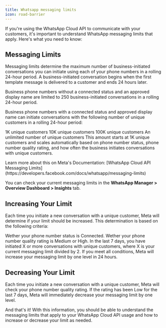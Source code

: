 ```yaml
---
title: Whatsapp messaging limits
icon: road-barrier
---
```


If you're using the WhatsApp Cloud API to communicate with your customers, it's important to understand WhatsApp messaging limits that apply. Here's what you need to know:

## Messaging Limits

Messaging limits determine the maximum number of business-initiated conversations you can initiate using each of your phone numbers in a rolling 24-hour period. A business-initiated conversation begins when the first template message is delivered to a customer and ends 24 hours later.

Business phone numbers without a connected status and an approved display name are limited to 250 business-initiated conversations in a rolling 24-hour period.

Business phone numbers with a connected status and approved display name can initiate conversations with the following number of unique customers in a rolling 24-hour period:

1K unique customers
10K unique customers
100K unique customers
An unlimited number of unique customers
This amount starts at 1K unique customers and scales automatically based on phone number status, phone number quality rating, and how often the business initiates conversations with unique customers.

<Note>
Learn more about this on Meta's Documentation: [WhatsApp Cloud API Messaging Limits](https://developers.facebook.com/docs/whatsapp/messaging-limits)
</Note>

You can check your current messaging limits in the **WhatsApp Manager > Overview Dashboard > Insights** tab.

## Increasing Your Limit

Each time you initiate a new conversation with a unique customer, Meta will determine if your limit should be increased. This determination is based on the following criteria:

Wether your phone number status is Connected.
Wether your phone number quality rating is Medium or High.
In the last 7 days, you have initiated X or more conversations with unique customers, where X is your current messaging limit divided by 2.
If you meet all conditions, Meta will increase your messaging limit by one level in 24 hours.

## Decreasing Your Limit

Each time you initiate a new conversation with a unique customer, Meta will check your phone number quality rating. If the rating has been Low for the last 7 days, Meta will immediately decrease your messaging limit by one level.

And that's it! With this information, you should be able to understand the messaging limits that apply to your WhatsApp Cloud API usage and how to increase or decrease your limit as needed.
